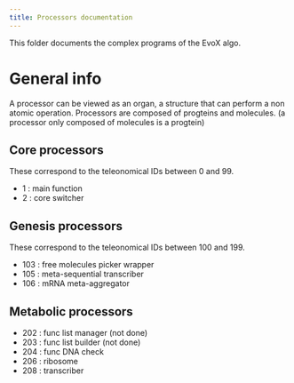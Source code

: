 ```yaml
---
title: Processors documentation
---
```

This folder documents the complex programs of the EvoX algo.

# General info

A processor can be viewed as an organ, a structure that can perform a non atomic operation.
Processors are composed of progteins and molecules.
(a processor only composed of molecules is a progtein)

## Core processors

These correspond to the teleonomical IDs between 0 and 99.

* 1 : main function
* 2 : core switcher

## Genesis processors

These correspond to the teleonomical IDs between 100 and 199.

* 103 : free molecules picker wrapper
* 105 : meta-sequential transcriber
* 106 : mRNA meta-aggregator

## Metabolic processors

* 202 : func list manager (not done)
* 203 : func list builder (not done)
* 204 : func DNA check
* 206 : ribosome
* 208 : transcriber
